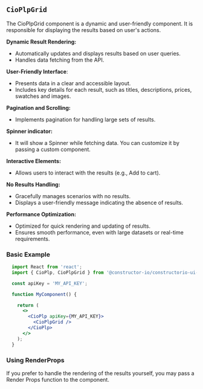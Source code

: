
<Meta of={CioPlpGridStories} name="Documentation" />

## `CioPlpGrid`
The CioPlpGrid component is a dynamic and user-friendly component. 
It is responsible for displaying the results based on user's actions. 

**Dynamic Result Rendering:**
- Automatically updates and displays results based on user queries.
- Handles data fetching from the API.

**User-Friendly Interface**:
- Presents data in a clear and accessible layout.
- Includes key details for each result, such as titles, descriptions, prices, swatches and images.

**Pagination and Scrolling:**
- Implements pagination for handling large sets of results.

**Spinner indicator:**
- It will show a Spinner while fetching data. You can customize it by passing a custom component.

**Interactive Elements:**
- Allows users to interact with the results (e.g., Add to cart).

**No Results Handling:**
- Gracefully manages scenarios with no results.
- Displays a user-friendly message indicating the absence of results.

**Performance Optimization:**
- Optimized for quick rendering and updating of results.
- Ensures smooth performance, even with large datasets or real-time requirements.


### Basic Example
```jsx
  import React from 'react';
  import { CioPlp, CioPlpGrid } from '@constructor-io/constructorio-ui-plp';

  const apiKey = 'MY_API_KEY';

  function MyComponent() {

    return (
      <>
        <CioPlp apiKey={MY_API_KEY}>
          <CioPlpGrid />
        </CioPlp>
      </>
    );
  }
```

<Canvas of={CioPlpGridStories.Primary} />

### Using RenderProps
If you prefer to handle the rendering of the results yourself, you may pass a Render Props function to the component.

```jsx
import { CioPlp, CioPlpGrid } from '@constructor-io/constructorio-ui-plp'

const apiKey = 'MY_API_KEY';

function myApp() {
  ...

  return (
    <CioPlp apiKey={MY_API_KEY}>
      <CioPlpGrid />
        {({data, status, refetch}) => data?.response?.results?.map((item) => <li>{item.itemName}</li>)}
      </CioPlpGrid>
    </CioPlp>
  )
}
```

